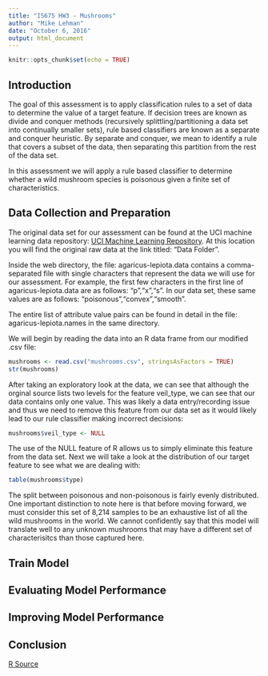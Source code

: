 ```yaml
---
title: "IS675 HW3 - Mushrooms"
author: "Mike Lehman"
date: "October 6, 2016"
output: html_document
---
```


```r
knitr::opts_chunk$set(echo = TRUE)
```

## Introduction

The goal of this assessment is to apply classification rules to a set of data to determine the value of a target feature. If decision trees are known as divide and conquer methods (recursively splittling/partitioning a data set into continually smaller sets), rule based classifiers are known as a separate and conquer heuristic. By separate and conquer, we mean to identify a rule that covers a subset of the data, then separating this partition from the rest of the data set.

In this assessment we will apply a rule based classifier to determine whether a wild mushroom species is poisonous given a finite set of characteristics. 

## Data Collection and Preparation

The original data set for our assessment can be found at the UCI machine learning data repository: [UCI Machine Learning Repository](https://archive.ics.uci.edu/ml/datasets/Mushroom). At this location you will find the original raw data at the link titled: "Data Folder".

Inside the web directory, the file: agaricus-lepiota.data contains a comma-separated file with single characters that represent the data we will use for our assessment. For example, the first few characters in the first line of agaricus-lepiota.data are as follows: "p","x","s". In our data set, these same values are as follows: "poisonous","convex","smooth".

The entire list of attribute value pairs can be found in detail in the file: agaricus-lepiota.names in the same directory.

We will begin by reading the data into an R data frame from our modified .csv file:

```r
mushrooms <- read.csv("mushrooms.csv", stringsAsFactors = TRUE)
str(mushrooms)
```

After taking an exploratory look at the data, we can see that although the orginal source lists two levels for the feature veil_type, we can see that our data contains only one value. This was likely a data entry/recording issue and thus we need to remove this feature from our data set as it would likely lead to our rule classifier making incorrect decisions:

```r
mushrooms$veil_type <- NULL
```

The use of the NULL feature of R allows us to simply eliminate this feature from the data set. Next we will take a look at the distribution of our target feature to see what we are dealing with:

```r
table(mushrooms$type)
```

The split between poisonous and non-poisonous is fairly evenly distributed. One important distinction to note here is that before moving forward, we must consider this set of 8,214 samples to be an exhaustive list of all the wild mushrooms in the world. We cannot confidently say that this model will translate well to any unknown mushrooms that may have a different set of characterisitcs than those captured here.

## Train Model



## Evaluating Model Performance

## Improving Model Performance

## Conclusion


[R Source](www.rstudio.com) 